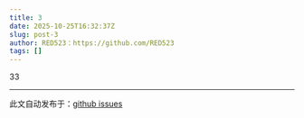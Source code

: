 ```yaml
---
title: 3
date: 2025-10-25T16:32:37Z
slug: post-3
author: RED523：https://github.com/RED523
tags: []
---
```


33

---
此文自动发布于：<a href="https://github.com/RED523/ming-blog/issues/3" target="_blank">github issues</a>
